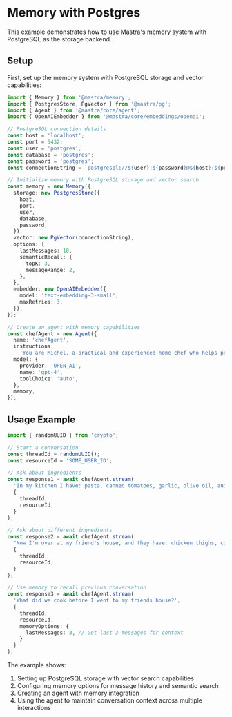 # Memory with Postgres

This example demonstrates how to use Mastra's memory system with PostgreSQL as the storage backend.

## Setup

First, set up the memory system with PostgreSQL storage and vector capabilities:

```typescript
import { Memory } from '@mastra/memory';
import { PostgresStore, PgVector } from '@mastra/pg';
import { Agent } from '@mastra/core/agent';
import { OpenAIEmbedder } from '@mastra/core/embeddings/openai';

// PostgreSQL connection details
const host = 'localhost';
const port = 5432;
const user = 'postgres';
const database = 'postgres';
const password = 'postgres';
const connectionString = `postgresql://${user}:${password}@${host}:${port}`;

// Initialize memory with PostgreSQL storage and vector search
const memory = new Memory({
  storage: new PostgresStore({
    host,
    port,
    user,
    database,
    password,
  }),
  vector: new PgVector(connectionString),
  options: {
    lastMessages: 10,
    semanticRecall: {
      topK: 3,
      messageRange: 2,
    },
  },
  embedder: new OpenAIEmbedder({
    model: 'text-embedding-3-small',
    maxRetries: 3,
  }),
});

// Create an agent with memory capabilities
const chefAgent = new Agent({
  name: 'chefAgent',
  instructions:
    'You are Michel, a practical and experienced home chef who helps people cook great meals with whatever ingredients they have available.',
  model: {
    provider: 'OPEN_AI',
    name: 'gpt-4',
    toolChoice: 'auto',
  },
  memory,
});
```

## Usage Example

```typescript
import { randomUUID } from 'crypto';

// Start a conversation
const threadId = randomUUID();
const resourceId = 'SOME_USER_ID';

// Ask about ingredients
const response1 = await chefAgent.stream(
  'In my kitchen I have: pasta, canned tomatoes, garlic, olive oil, and some dried herbs (basil and oregano). What can I make?',
  {
    threadId,
    resourceId,
  }
);

// Ask about different ingredients
const response2 = await chefAgent.stream(
  "Now I'm over at my friend's house, and they have: chicken thighs, coconut milk, sweet potatoes, and curry powder.",
  {
    threadId,
    resourceId,
  }
);

// Use memory to recall previous conversation
const response3 = await chefAgent.stream(
  'What did we cook before I went to my friends house?',
  {
    threadId,
    resourceId,
    memoryOptions: {
      lastMessages: 3, // Get last 3 messages for context
    }
  }
);
```

The example shows:
1. Setting up PostgreSQL storage with vector search capabilities
2. Configuring memory options for message history and semantic search
3. Creating an agent with memory integration
4. Using the agent to maintain conversation context across multiple interactions

